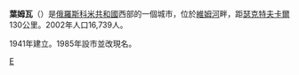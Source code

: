 {{coord|62|35|N|50|51|E|display=title}}
'''葉姆瓦'''（{{lang-ru|Емва}}）是[[俄羅斯|俄羅斯]][[科米共和國|科米共和國]]西部的一個城市，位於[[維姆河|維姆河]]畔，距[[瑟克特夫卡爾|瑟克特夫卡爾]]130公里。2002年人口16,739人。

1941年建立。1985年設市並改現名。

{{科米共和國行政區劃}}

[[Category:科米共和國城市|Е]]